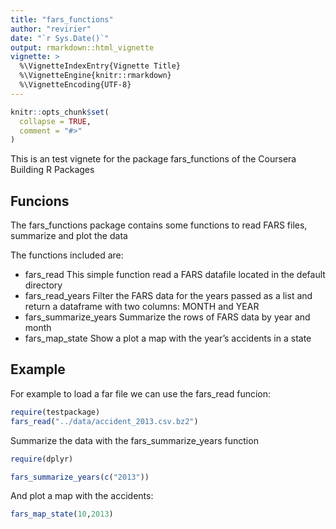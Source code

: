 ```yaml
---
title: "fars_functions"
author: "revirier"
date: "`r Sys.Date()`"
output: rmarkdown::html_vignette
vignette: >
  %\VignetteIndexEntry{Vignette Title}
  %\VignetteEngine{knitr::rmarkdown}
  %\VignetteEncoding{UTF-8}
---
```


```r
knitr::opts_chunk$set(
  collapse = TRUE,
  comment = "#>"
)
```

This is an test vignete for the package fars_functions of the Coursera Building R Packages

## Funcions

The fars_functions package contains some functions to read FARS files, summarize and plot the data

The functions included are:
 
 * fars_read  This simple function read a FARS datafile located in the default directory
 * fars_read_years Filter the FARS data for the years passed as a list and return a dataframe with two columns: MONTH and YEAR
 * fars_summarize_years Summarize the rows of FARS data by year and month
 * fars_map_state Show a plot a map with the year's accidents in a state
 
## Example

For example to load a far file we can use the fars_read funcion:

```r
require(testpackage)
fars_read("../data/accident_2013.csv.bz2")
```

Summarize the data with the fars_summarize_years function

```r
require(dplyr)

fars_summarize_years(c("2013"))
```

And plot a map with the accidents:

```r
fars_map_state(10,2013)
```


